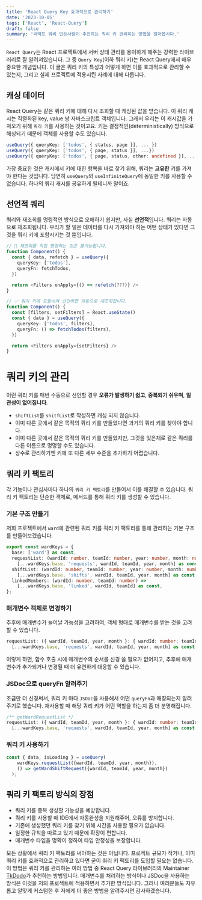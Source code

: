 ```yaml
---
title: 'React Query Key 효과적으로 관리하기'
date: '2023-10-05'
tags: ['React', 'React-Query']
draft: false
summary: '리액트 쿼리 만든사람이 추천하는 쿼리 키 관리하는 방법을 알아봅시다.'
---
```


`React Query`는 React 프로젝트에서 서버 상태 관리를 용이하게 해주는 강력한 라이브러리로 잘 알려져있습니다. 그 중 `Query Key`(이하 쿼리 키)는 React Query에서 매우 중요한 개념입니다.
이 글은 쿼리 키의 특성과 어떻게 하면 이를 효과적으로 관리할 수 있는지, 그리고 실제 프로젝트에 적용시킨 사례에 대해 다룹니다.

## 캐싱 데이터
React Query는 같은 쿼리 키에 대해 다시 조회할 때 캐싱된 값을 받습니다. 이 쿼리 캐시는 직렬화된 key, value 쌍 자바스크립트 객체입니다. 그래서 우리는 이 캐시값을 가져오기 위해 `쿼리 키`를 사용하는 것이고요.
키는 결정적인(deterministically) 방식으로 해싱되기 때문에 객체를 사용할 수도 있습니다.

```ts
useQuery({ queryKey: ['todos', { status, page }], ... })
useQuery({ queryKey: ['todos', { page, status }], ...})
useQuery({ queryKey: ['todos', { page, status, other: undefined }], ... })
```

가장 중요한 것은 캐시에서 키에 대한 항목을 바로 찾기 위해, 쿼리는 **고유한** 키를 가져야 한다는 것입니다. 당연히 `useQuery`와 `useInfiniteQuery`에 동일한 키를 사용할 수 없습니다. 하나의 쿼리 캐시를 공유하게 될테니까 말이죠.

## 선언적 쿼리
쿼리와 재조회를 명령적인 방식으로 오해하기 쉽지만, 사실 **선언적**입니다. 쿼리는 자동으로 재조회됩니다. 우리가 할 일은 데이터를 다시 가져와야 하는 어떤 상태가 있다면 그것을 쿼리 키에 포함시키는 것 뿐입니다.

```ts
// 🚨 재조회를 직접 명령하는 것은 불가능합니다.
function Component() {
  const { data, refetch } = useQuery({
    queryKey: ['todos'],
    queryFn: fetchTodos,
  })

  return <Filters onApply={() => refetch(???)} />
}

// ✅ 쿼리 키에 포함시켜 선언하면 자동으로 재조회합니다.
function Component() {
  const [filters, setFilters] = React.useState()
  const { data } = useQuery({
    queryKey: ['todos', filters],
    queryFn: () => fetchTodos(filters),
  })

  return <Filters onApply={setFilters} />
}
```

# 쿼리 키의 관리
이런 쿼리 키를 매번 수동으로 선언할 경우 **오류가 발생하기 쉽고**, **중복되기 쉬우며**, **일관성이 없어집니다**.
- `shiftList`를 `shitfList`로 작성하면 캐싱 되지 않습니다.
- 이미 다른 곳에서 같은 목적의 쿼리 키를 만들었다면 과거의 쿼리 키를 찾아야 합니다.
- 이미 다른 곳에서 같은 목적의 쿼리 키를 만들었지만, 그것을 잊은채로 같은 쿼리를 다른 이름으로 명명할 수도 있습니다.
- 상수로 관리하기엔 키에 또 다른 세부 수준을 추가하기 어렵습니다.

## 쿼리 키 팩토리
각 기능이나 관심사마다 하나의 `쿼리 키 팩토리`를 만들어서 이를 해결할 수 있습니다. 쿼리 키 팩토리는 단순한 객체로, 메서드를 통해 쿼리 키를 생성할 수 있습니다.

### 기본 구조 만들기

저희 프로젝트에서 `ward`에 관련된 쿼리 키를 쿼리 키 팩토리를 통해 관리하는 기본 구조를 만들어보겠습니다.

```ts
export const wardKeys = {
  base: ['ward'] as const,
  requestList: (wardId: number, teamId: number, year: number, month: number) =>
    [...wardKeys.base, 'requests', wardId, teamId, year, month] as const,
  shiftList: (wardId: number, teamId: number, year: number, month: number) =>
    [...wardKeys.base, 'shifts', wardId, teamId, year, month] as const,
  linkedMembers: (wardId: number, teamId: number) =>
    [...wardKeys.base, 'linked', wardId, teamId] as const,
};
```

### 매개변수 객체로 변경하기
추후에 매개변수가 늘어날 가능성을 고려하여, 객체 형태로 매개변수를 받는 것을 고려할 수 있습니다.
```ts
requestList: ({ wardId, teamId, year, month }: { wardId: number; teamId: number; year: number; month: number; }) =>
  [...wardKeys.base, 'requests', wardId, teamId, year, month] as const,
```
이렇게 하면, 함수 호출 시에 매개변수의 순서를 신경 쓸 필요가 없어지고, 추후에 매개변수가 추가되거나 변경될 때 더 유연하게 대응할 수 있습니다.

### JSDoc으로 queryFn 알려주기
조금만 더 신경써서, 쿼리 키 마다 `JSDoc`을 사용해서 어떤 `queryFn`과 매칭되는지 알려주기로 했습니다. 재사용할 때 해당 쿼리 키가 어떤 역할을 하는지 좀 더 분명해집니다.
```ts
/** getWardRequestList */
requestList: ({ wardId, teamId, year, month }: { wardId: number; teamId: number; year: number; month: number; }) =>
  [...wardKeys.base, 'requests', wardId, teamId, year, month] as const,
```

### 쿼리 키 사용하기
```ts
const { data, isLoading } = useQuery(
    wardKeys.requestList({wardId, teamId, year, month}),
    () => getWardShiftRequest({wardId, teamId, year, month})
  );
```

## 쿼리 키 팩토리 방식의 장점
- 쿼리 키를 중복 생성할 가능성을 예방합니다.
- 쿼리 키를 사용할 때 IDE에서 자동완성을 지원해주어, 오류를 방지합니다.
- 기존에 생성했던 쿼리 키를 찾기 위해 시간을 사용할 필요가 없습니다.
- 일정한 규칙을 따르고 있기 때문에 확장이 편합니다.
- 매개변수 타입을 명확이 정하여 타입 안정성을 보장합니다.

모든 상황에서 쿼리 키 팩토리를 써야하는 것은 아닙니다. 프로젝트 규모가 작거나, 이미 쿼리 키를 효과적으로 관리하고 있다면 굳이 쿼리 키 팩토리를 도입할 필요는 없습니다. 이 방법은 쿼리 키를 관리하는 여러 방법 중 React Query 라이브러리의 Maintainer <a href='https://tkdodo.eu/blog/effective-react-query-keys'>TkDodo</a>가 추천하는 방법입니다.
매개변수를 처리하는 방식이나 JSDoc을 사용하는 방식은 이것을 저의 프로젝트에 적용하면서 추가한 방식입니다. 그러니 여러분들도 자유롭고 알맞게 커스텀한 후 저에게 더 좋은 방법을 알려주시면 감사하겠습니다.